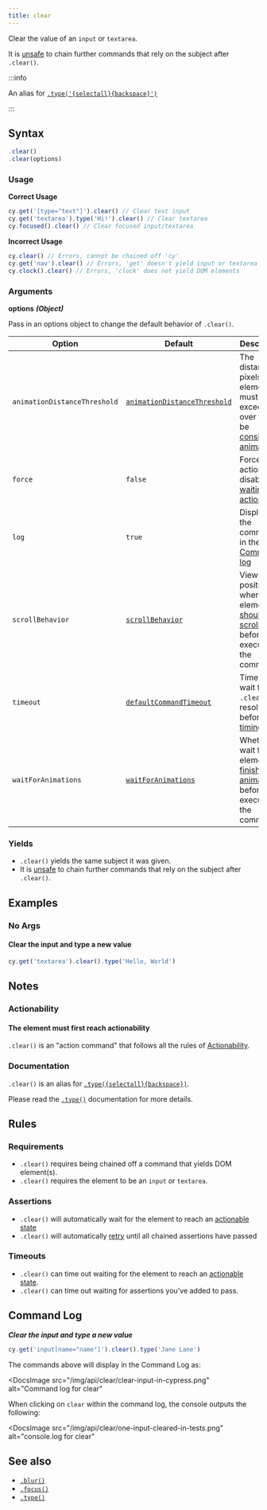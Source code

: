 ```yaml
---
title: clear
---
```


Clear the value of an `input` or `textarea`.

It is [unsafe](/guides/core-concepts/retry-ability#Only-queries-are-retried) to
chain further commands that rely on the subject after `.clear()`.

:::info

An alias for [`.type('{selectall}{backspace}')`](/api/commands/type)

:::

## Syntax

```javascript
.clear()
.clear(options)
```

### Usage

**<Icon name="check-circle" color="green" /> Correct Usage**

```javascript
cy.get('[type="text"]').clear() // Clear text input
cy.get('textarea').type('Hi!').clear() // Clear textarea
cy.focused().clear() // Clear focused input/textarea
```

**<Icon name="exclamation-triangle" color="red" /> Incorrect Usage**

```javascript
cy.clear() // Errors, cannot be chained off 'cy'
cy.get('nav').clear() // Errors, 'get' doesn't yield input or textarea
cy.clock().clear() // Errors, 'clock' does not yield DOM elements
```

### Arguments

**<Icon name="angle-right" /> options** **_(Object)_**

Pass in an options object to change the default behavior of `.clear()`.

| Option                       | Default                                                                        | Description                                                                                                                                        |
| ---------------------------- | ------------------------------------------------------------------------------ | -------------------------------------------------------------------------------------------------------------------------------------------------- |
| `animationDistanceThreshold` | [`animationDistanceThreshold`](/guides/references/configuration#Actionability) | The distance in pixels an element must exceed over time to be [considered animating](/guides/core-concepts/interacting-with-elements#Animations).  |
| `force`                      | `false`                                                                        | Forces the action, disables [waiting for actionability](#Assertions)                                                                               |
| `log`                        | `true`                                                                         | Displays the command in the [Command log](/guides/core-concepts/cypress-app#Command-Log)                                                           |
| `scrollBehavior`             | [`scrollBehavior`](/guides/references/configuration#Actionability)             | Viewport position to where an element [should be scrolled](/guides/core-concepts/interacting-with-elements#Scrolling) before executing the command |
| `timeout`                    | [`defaultCommandTimeout`](/guides/references/configuration#Timeouts)           | Time to wait for `.clear()` to resolve before [timing out](#Timeouts)                                                                              |
| `waitForAnimations`          | [`waitForAnimations`](/guides/references/configuration#Actionability)          | Whether to wait for elements to [finish animating](/guides/core-concepts/interacting-with-elements#Animations) before executing the command.       |

### Yields [<Icon name="question-circle"/>](/guides/core-concepts/introduction-to-cypress#Subject-Management)

- `.clear()` yields the same subject it was given.
- It is [unsafe](/guides/core-concepts/retry-ability#Only-queries-are-retried)
  to chain further commands that rely on the subject after `.clear()`.

## Examples

### No Args

#### Clear the input and type a new value

```javascript
cy.get('textarea').clear().type('Hello, World')
```

## Notes

### Actionability

#### The element must first reach actionability

`.clear()` is an "action command" that follows all the rules of
[Actionability](/guides/core-concepts/interacting-with-elements).

### Documentation

`.clear()` is an alias for
[`.type({selectall}{backspace})`](/api/commands/type).

Please read the [`.type()`](/api/commands/type) documentation for more details.

## Rules

### Requirements [<Icon name="question-circle"/>](/guides/core-concepts/introduction-to-cypress#Chains-of-Commands)

- `.clear()` requires being chained off a command that yields DOM
  element(s).</li><li>`.clear()` requires the element to be an `input` or
  `textarea`.

### Assertions [<Icon name="question-circle"/>](/guides/core-concepts/introduction-to-cypress#Assertions)

- `.clear()` will automatically wait for the element to reach an
  [actionable state](/guides/core-concepts/interacting-with-elements)</li><li>`.clear()`
  will automatically [retry](/guides/core-concepts/retry-ability) until all
  chained assertions have passed

### Timeouts [<Icon name="question-circle"/>](/guides/core-concepts/introduction-to-cypress#Timeouts)

- `.clear()` can time out waiting for the element to reach an
  [actionable state](/guides/core-concepts/interacting-with-elements).</li><li>`.clear()`
  can time out waiting for assertions you've added to pass.

## Command Log

**_Clear the input and type a new value_**

```javascript
cy.get('input[name="name"]').clear().type('Jane Lane')
```

The commands above will display in the Command Log as:

<DocsImage
  src="/img/api/clear/clear-input-in-cypress.png"
  alt="Command log for clear"
></DocsImage>

When clicking on `clear` within the command log, the console outputs the
following:

<DocsImage
  src="/img/api/clear/one-input-cleared-in-tests.png"
  alt="console.log for clear"
></DocsImage>

## See also

- [`.blur()`](/api/commands/blur)
- [`.focus()`](/api/commands/focus)
- [`.type()`](/api/commands/type)

